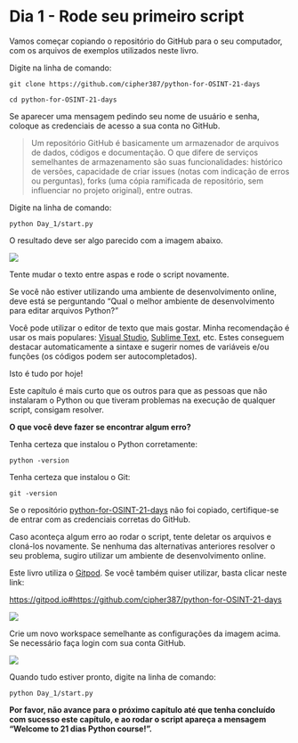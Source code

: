 # Dia 1 - Rode seu primeiro script

Vamos come&#231;ar copiando o reposit&#243;rio do GitHub para o seu computador, com os arquivos de exemplos utilizados neste livro.

Digite na linha de comando:

`git clone https://github.com/cipher387/python-for-OSINT-21-days`

`cd python-for-OSINT-21-days`

Se aparecer uma mensagem pedindo seu nome de usu&#225;rio e senha, coloque as credenciais de acesso a sua conta no GitHub.

> Um reposit&#243;rio GitHub &#233; basicamente um armazenador de arquivos de dados, c&#243;digos e documenta&#231;&#227;o. O que difere de servi&#231;os semelhantes de armazenamento s&#227;o suas funcionalidades: hist&#243;rico de vers&#245;es, capacidade de criar issues (notas com indica&#231;&#227;o de erros ou perguntas), forks (uma c&#243;pia ramificada de reposit&#243;rio, sem influenciar no projeto original), entre outras.  

Digite na linha de comando:

`python Day_1/start.py`

O resultado deve ser algo parecido com a imagem abaixo.


![](img/ppo_4.png){fig-align="center"}

Tente mudar o texto entre aspas e rode o script novamente.

Se voc&#234; n&#227;o estiver utilizando uma ambiente de desenvolvimento online, deve est&#225; se perguntando "Qual o melhor ambiente de desenvolvimento para editar arquivos Python?"

Voc&#234; pode utilizar o editor de texto que mais gostar. Minha recomenda&#231;&#227;o &#233; usar os mais populares: [Visual Studio](https://visualstudio.microsoft.com/pt-br/), [Sublime Text](https://www.sublimetext.com/), etc. Estes conseguem destacar automaticamente a sintaxe e sugerir nomes de vari&#225;veis e/ou fun&#231;&#245;es (os c&#243;digos podem ser autocompletados). 

Isto &#233; tudo por hoje!

Este cap&#237;tulo &#233; mais curto que os outros para que as pessoas que n&#227;o instalaram o Python ou que tiveram problemas na execu&#231;&#227;o de qualquer script, consigam resolver.

**O que voc&#234; deve fazer se encontrar algum erro?**

Tenha certeza que instalou o Python corretamente:

`python -version`

Tenha certeza que instalou o Git:

`git -version` 

Se o reposit&#243;rio [python-for-OSINT-21-days](https://github.com/cipher387/python-for-OSINT-21-days) n&#227;o foi copiado, certifique-se de entrar com as credenciais corretas do GitHub.

Caso aconte&#231;a algum erro ao rodar o script, tente deletar os arquivos e clon&#225;-los novamente. Se nenhuma das alternativas anteriores resolver o seu problema, sugiro utilizar um ambiente de desenvolvimento online.

Este livro utiliza o [Gitpod](https://gitpod.io/). Se voc&#234; tamb&#233;m quiser utilizar, basta clicar neste link:

<https://gitpod.io#https://github.com/cipher387/python-for-OSINT-21-days>

![](img/ppo_5.png){fig-align="center"}

Crie um novo workspace semelhante as configura&#231;&#245;es da imagem acima. Se necess&#225;rio fa&#231;a login com sua conta GitHub.


![](img/ppo_6.png){fig-align="center"}

Quando tudo estiver pronto, digite na linha de comando:

`python Day_1/start.py`

**Por favor, n&#227;o avance para o pr&#243;ximo cap&#237;tulo at&#233; que tenha conclu&#237;do com sucesso este cap&#237;tulo, e ao rodar o script apare&#231;a a mensagem "Welcome to 21 dias Python course!".**

